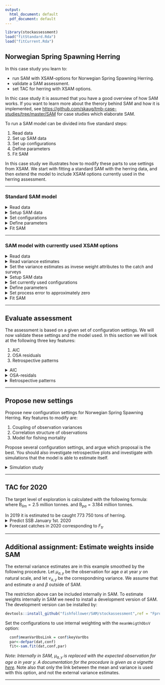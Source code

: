 ```yaml
---
output:
  html_document: default
  pdf_document: default
---
```

```r
library(stockassessment)
load("fitStandard.Rda")
load("fitCurrent.Rda")
```


## **Norwegian Spring Spawning Herring** 
In this case study you learn to:

* run SAM with XSAM-options for Norwegian Spring Spawning Herring.
* validate a SAM assessment.
* set TAC for herring with XSAM options.

In thic case study it is assumed that you have a good overview of how SAM works. If you want to learn more about the therory behind SAM and how it is implemented, see [https://github.com/skaug/tmb-case-studies/tree/master/SAM](https://github.com/skaug/tmb-case-studies/tree/master/SAM) for case studies which elaborate SAM. 


To run a SAM model can be divided into five standard steps:

1. Read data
2. Set up SAM data
3. Set up configurations
4. Define parameters
5. Fit SAM

In this case study we illustrates how to modify these parts to use settings from XSAM. We start with fitting a standard SAM with the herring data, and then extend the model to include XSAM options currently used in the herring assessment. 

***
### Standard SAM model

<details>  
  <summary>Read data</summary>
```r
  cn<-read.ices("data/Herring/cn.dat")
  cw<-read.ices("data/Herring/cw.dat")
  dw<-read.ices("data/Herring/dw.dat")
  lf<-read.ices("data/Herring/lf.dat")
  lw<-read.ices("data/Herring/lw.dat")
  mo<-read.ices("data/Herring/mo.dat")
  nm<-read.ices("data/Herring/nm.dat")
  pf<-read.ices("data/Herring/pf.dat")
  pm<-read.ices("data/Herring/pm.dat")
  sw<-read.ices("data/Herring/sw.dat")
  surveys<-read.ices("data/Herring/survey.dat")
```
</details>

<details>  
  <summary>Setup SAM data</summary>
```r
  dat<-setup.sam.data(surveys=surveys,
                      residual.fleet=cn, 
                      prop.mature=mo, 
                      stock.mean.weight=sw, 
                      catch.mean.weight=cw, 
                      dis.mean.weight=dw, 
                      land.mean.weight=lw,
                      prop.f=pf, 
                      prop.m=pm, 
                      natural.mortality=nm, 
                      land.frac=lf)
```
</details>

<details>  
  <summary>Set configurations</summary>
```r
  conf = loadConf(dat,"scripts/Herring/confStandard.cfg")
```
  <em>Note: Use almost the default settings, we will later encounter some convergence issues if we use the default settings.</em>
</details>

<details>  
  <summary>Define parameters</summary>
```r
  par<-defpar(dat,conf)
```
</details>

<details>  
  <summary>Fit SAM</summary>
```r
  fitStandard<-sam.fit(dat,conf,par)
```
</details>


***

### SAM model with currently used XSAM options
<details>  
  <summary>Read data</summary>
```r
  cn<-read.ices("data/herring/cn.dat")
  cw<-read.ices("data/herring/cw.dat")
  dw<-read.ices("data/herring/dw.dat")
  lf<-read.ices("data/herring/lf.dat")
  lw<-read.ices("data/herring/lw.dat")
  mo<-read.ices("data/herring/mo.dat")
  nm<-read.ices("data/herring/nm.dat")
  pf<-read.ices("data/herring/pf.dat")
  pm<-read.ices("data/herring/pm.dat")
  sw<-read.ices("data/herring/sw.dat")
  surveys<-read.ices("data/herring/survey.dat")
```
</details>

<details>  
  <summary>Read variance estimates</summary>
```r
  varC = as.matrix(read.table("data/herring/varC.txt", sep = " "))
  varS1 = as.matrix(read.table("data/herring/varS1.txt", sep = " "))
  varS2 = as.matrix(read.table("data/herring/varS2.txt", sep = " "))
  varS3 = as.matrix(read.table("data/herring/varS3.txt", sep = " "))
```
  <em>Note: The external variance estimates are in this case study smoothed with the formula $v_{a,y} = \alpha \mu_{a,y}^\beta$, where $\alpha$ and $\beta$ are estimated outside of the assessment model. </em>
</details>

<details>  
  <summary>Set the variance estimates as invese weight attributes to the catch and surveys</summary>
```r
  attributes(cn)$weight = 1/(varC)
  attributes(surveys[[1]])$weight = 1/(varS1)
  attributes(surveys[[2]])$weight = 1/(varS2)
  attributes(surveys[[3]])$weight = 1/(varS3)
```
</details>

<details>  
  <summary>Setup SAM data</summary>
```r
  dat<-setup.sam.data(surveys=surveys,
                      residual.fleet=cn, 
                      prop.mature=mo, 
                      stock.mean.weight=sw, 
                      catch.mean.weight=cw, 
                      dis.mean.weight=dw, 
                      land.mean.weight=lw,
                      prop.f=pf, 
                      prop.m=pm, 
                      natural.mortality=nm, 
                      land.frac=lf)
```
  <em>Note: The external variance estimates are now included in `dat$weigth`. When we later fit SAM, the model will use these variance estimates when weighting the data sources.</em>
</details>

<details>  
  <summary>Set currently used configurations</summary>
```r
  conf<-loadConf(dat,"scripts/herring/model.cfg", patch=TRUE)
```
  <em>Note: Key features here are `corFlag`, `stockRecruitmentModelCode` and `keyVarObs`. Make sure you understand how these settings are used to define the model. </em>
</details>

<details>  
  <summary>Define parameters</summary>
```r
  par<-defpar(dat,conf)
```
</details>

<details>  
  <summary>Set process error to approximately zero</summary>
```r
  par$logSdLogN = c(-0.35,-6)
  map = list(logSdLogN = as.factor(c(0,NA)))
```
  <em>Note: The `map` variable informs `sam.fit` that the process error are to be kept to its initial value, which is approximately zero.</em>
</details>

<details>  
  <summary>Fit SAM</summary>
```r
  fitCurrent<-sam.fit(dat,conf,par,map = map)
```
</details>


***
## Evaluate assessment
The assessment is based on a given set of configuration settings. We will now validate these settings and the model used. In this section we will look at the following three key features:

1. AIC
2. OSA residuals
3. Retrospective patterns

<details>  
  <summary>AIC</summary>
```r
  AIC(fitStandard, fitCurrent)
```
  <em>Note: The relatively standard used settings give much lower AIC, meaning that the model fits data significantly better.</em>
</details>

<details>  
  <summary>OSA-residals</summary>
```r
  resStandard = residuals(fitStandard) 
  resCurrent = residuals(fitCurrent)  
  plot(resStandard)
  plot(resCurrent)
```

</details>

<details>  
  <summary>Retrospective patterns</summary>
```r
  retroStandard = retro(fitStandard,year = 7) 
  retroCurrent = retro(fitCurrent,year = 7)
  plot(retroStandard)
  plot(retroCurrent)
```
    ![](retroCurrent.png)
</details>



***

## Propose new settings


Propose new configuration settings for Norwegian Spring Spawning Herring. Key features to modify are:

1. Coupling of observation variances
2. Correlation structure of observations
3. Model for fishing mortality


Propose several configuration settings, and argue which proposal is the best. You should also investigate retrospective plots and investigate with simulations that the model is able to estimate itself.

<details>  
  <summary>Simulation study</summary>
```r
  simStandard = simstudy(fitStandard,nsim = 10)
  ssbplot(simStandard)
```
    ![](simStandardHerring.png)
</details>


***

## TAC for 2020
The target level of exploration is calculated with the following formula:
\begin{align}
  F_{tr}=
  \begin{cases}
  0.05 ,& \text{if } \text{SSB} \leq B_{lim}  \\
  0.14- 0.09\frac{B_{pa} - \text{SSB}}{B_{pa}-\text{B}_{lim}} ,& \text{if } \text{B}_{lim} < \text{SSB} \leq B_{pa}  \\
  0.14 ,& \text{if } \text{B}_{pa} < \text{SSB}
  \end{cases}
\end{align}
where $\text{B}_{lim} = 2.5$ million tonnes. and $\text{B}_{pa} = 3.184$ million tonnes.


In 2019 it is estimated to be caught 773 750 tons of herring. 
<details>  
  <summary>Predict SSB January 1st. 2020</summary>
```r
  set.seed(12345)
  forecast(fit,catchval.exact = c(773.750,0))
```
We predict the SSB to be approximately 3.783 million tonnes in 1st january 2020. By using the target level of exploration formula above, we want to target the fishing mortalty to $F_{tr} =  0.14$ in 2020. 
</details>


<details>  
  <summary>Forecast catches in 2020 corresponding to $F_{tr}$</summary>
```r
  set.seed(12345)
  forecast(fit,catchval.exact = c(773.750,NA), fval = c(NA,0.14)) #TODO: no option in SAM to use F-bar weighted with N
```
Estimated catch in 2020 is 503 000 tonnes, which is the advised TAC. 
</details>


***



## Additional assignment: Estimate weights inside SAM

The external variance estimates are in this example smoothed by the following procedure. Let $\mu_{a,y}$ be the observation for age $a$ at year $y$ on natural scale, and let $v_{a,y}$ be the correspondning variance. We assume that
\begin{align}
 v_{a,y} = \alpha \mu_{a,y}^\beta, 
\end{align}
and estimate $\alpha$ and $\beta$ outside of SAM. 

The restriction above can be included internally in SAM. To estimate weights internally in SAM we need to install a development version of SAM. The development version can be installed by:

```r
devtools::install_github("fishfollower/SAM/stockassessment",ref = "FprocVarMeanLink")
```

Set the configurations to use internal weighting with the `meanWeigthObsV` option:

```r
  conf$meanVarObsLink = conf$keyVarObs
  par<-defpar(dat,conf)
  fit<-sam.fit(dat,conf,par)
```
<em>Note: Internally in SAM, $\mu_{a,y}$ is replaced with the expected observation for age $a$ in year $y$. A documentation for the procedure is given as a vignette [here](https://github.com/fishfollower/SAM/tree/vignettes/stockassessment/vignettes).</em> Note also that only the link between the mean and variance is used with this option, and not the external variance estimates. 


***


